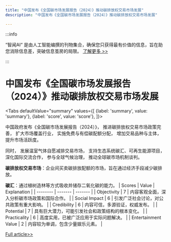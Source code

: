 ```yaml
---
title: "中国发布《全国碳市场发展报告（2024）》推动碳排放权交易市场发展"
description: "中国发布《全国碳市场发展报告（2024）》推动碳排放权交易市场发展"

---
```



:::info

“智闻AI“ 是由人工智能编撰的刊物集合，确保您只获得最有价值的信息，旨在助您消除信息差，突破信息茧房的局限。  [了解更多 >>](/)

:::

# 中国发布《全国碳市场发展报告（2024）》推动碳排放权交易市场发展


<Tabs
	defaultValue="summary"
	values={[
	{label: 'summary', value: 'summary'},
	{label: 'score', value: 'score'},
]}>
<TabItem value="summary">


中国政府发布《全国碳市场发展报告（2024）》，
推进碳排放权交易市场政策完善，
扩大市场覆盖行业，
实施免费与有偿碳配额分配，
增加交易品种与主体，
提升市场活跃度。

同时，
发展温室气体自愿减排交易市场，
支持生态系统碳汇、可再生能源项目，
深化国际交流合作，
参与全球气候治理，
推动全球碳市场机制谈判。

**碳排放权交易市场**：企业间买卖碳排放配额的市场，旨在通过经济手段减少碳排放。

**碳汇**：通过植树造林等方式吸收并储存二氧化碳的能力。
</TabItem>
<TabItem value="score">
	| Scores     | Value   | Explanation |
	| -------- | ------- | ------- |
	| Objectivity  | 7    | 内容客观全面，深入分析碳市场政策和国际合作。    |
	| Social Impact | 6     | 引发广泛社会讨论，对公共政策有重大影响。    |
	| Credibility    | 6    | 内容可信，多源验证，权威发布。    |
	| Potential    | 7    | 具有巨大潜力，可能引发社会和政策结构的根本变化。    |
	| Practicality    | 6    | 高度实用，已被广泛应用于实际问题解决。    |
	| Entertainment Value    | 2    | 内容较为单调，包含少量娱乐元素。    |
</TabItem>
</Tabs>

[Full article>>](https://readhub.cn/topic/8bQT5zcCnxL)
